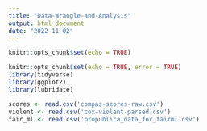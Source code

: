 ```yaml
---
title: "Data-Wrangle-and-Analysis"
output: html_document
date: "2022-11-02"
---
```


```r
knitr::opts_chunk$set(echo = TRUE)
```

```r
knitr::opts_chunk$set(echo = TRUE, error = TRUE)
library(tidyverse)
library(ggplot2)
library(lubridate)
```

```r
scores <- read.csv('compas-scores-raw.csv')
violent <- read.csv('cox-violent-parsed.csv')
fair_ml <- read.csv('propublica_data_for_fairml.csv')
```
